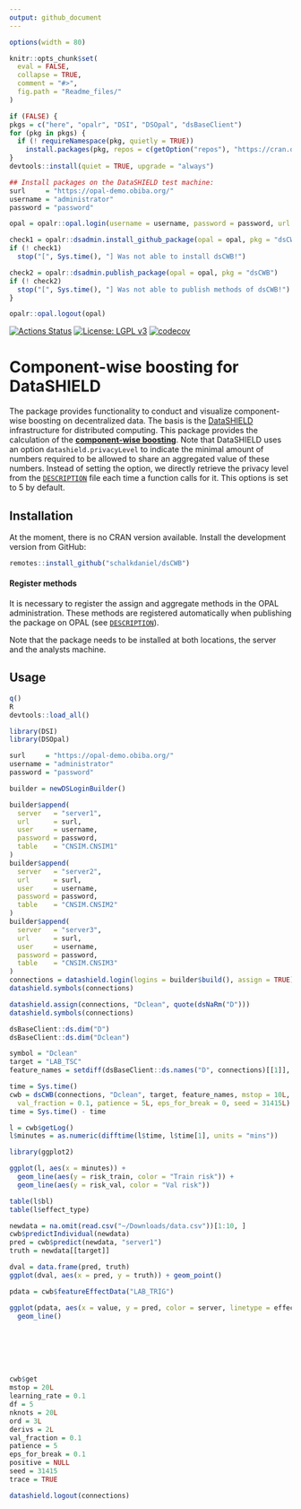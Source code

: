 ```yaml
---
output: github_document
---
```


<!-- README.md is generated from README.Rmd. Please edit that file -->

```r
options(width = 80)

knitr::opts_chunk$set(
  eval = FALSE,
  collapse = TRUE,
  comment = "#>",
  fig.path = "Readme_files/"
)

if (FALSE) {
pkgs = c("here", "opalr", "DSI", "DSOpal", "dsBaseClient")
for (pkg in pkgs) {
  if (! requireNamespace(pkg, quietly = TRUE))
    install.packages(pkg, repos = c(getOption("repos"), "https://cran.obiba.org"))
}
devtools::install(quiet = TRUE, upgrade = "always")

## Install packages on the DataSHIELD test machine:
surl     = "https://opal-demo.obiba.org/"
username = "administrator"
password = "password"

opal = opalr::opal.login(username = username, password = password, url = surl)

check1 = opalr::dsadmin.install_github_package(opal = opal, pkg = "dsCWB", username = "schalkdaniel", ref = "main")
if (! check1)
  stop("[", Sys.time(), "] Was not able to install dsCWB!")

check2 = opalr::dsadmin.publish_package(opal = opal, pkg = "dsCWB")
if (! check2)
  stop("[", Sys.time(), "] Was not able to publish methods of dsCWB!")
}

opalr::opal.logout(opal)
```

[![Actions Status](https://github.com/schalkdaniel/dsCWB/workflows/R-CMD-check/badge.svg)](https://github.com/schalkdaniel/dsCWB/actions) [![License: LGPL v3](https://img.shields.io/badge/License-LGPL%20v3-blue.svg)](https://www.gnu.org/licenses/lgpl-3.0) [![codecov](https://codecov.io/gh/schalkdaniel/dsCWB/branch/main/graph/badge.svg?token=0K9P2WBKNH)](https://codecov.io/gh/schalkdaniel/dsCWB)

# Component-wise boosting for DataSHIELD

The package provides functionality to conduct and visualize component-wise boosting on decentralized data. The basis is the [DataSHIELD](https://www.datashield.org/) infrastructure for distributed computing. This package provides the calculation of the [__component-wise boosting__](https://www.tandfonline.com/doi/abs/10.1198/016214503000125). Note that DataSHIELD uses an option `datashield.privacyLevel` to indicate the minimal amount of numbers required to be allowed to share an aggregated value of these numbers. Instead of setting the option, we directly retrieve the privacy level from the [`DESCRIPTION`](https://github.com/schalkdaniel/dsCWB/blob/master/DESCRIPTION) file each time a function calls for it. This options is set to 5 by default.


## Installation

At the moment, there is no CRAN version available. Install the development version from GitHub:

```r
remotes::install_github("schalkdaniel/dsCWB")
```

#### Register methods

It is necessary to register the assign and aggregate methods in the OPAL administration. These methods are registered automatically when publishing the package on OPAL (see [`DESCRIPTION`](https://github.com/schalkdaniel/dsCWB/blob/main/DESCRIPTION)).

Note that the package needs to be installed at both locations, the server and the analysts machine.


## Usage

```r

q()
R
devtools::load_all()

library(DSI)
library(DSOpal)

surl     = "https://opal-demo.obiba.org/"
username = "administrator"
password = "password"

builder = newDSLoginBuilder()

builder$append(
  server   = "server1",
  url      = surl,
  user     = username,
  password = password,
  table    = "CNSIM.CNSIM1"
)
builder$append(
  server   = "server2",
  url      = surl,
  user     = username,
  password = password,
  table    = "CNSIM.CNSIM2"
)
builder$append(
  server   = "server3",
  url      = surl,
  user     = username,
  password = password,
  table    = "CNSIM.CNSIM3"
)
connections = datashield.login(logins = builder$build(), assign = TRUE)
datashield.symbols(connections)

datashield.assign(connections, "Dclean", quote(dsNaRm("D")))
datashield.symbols(connections)

dsBaseClient::ds.dim("D")
dsBaseClient::ds.dim("Dclean")

symbol = "Dclean"
target = "LAB_TSC"
feature_names = setdiff(dsBaseClient::ds.names("D", connections)[[1]], target)

time = Sys.time()
cwb = dsCWB(connections, "Dclean", target, feature_names, mstop = 10L,
  val_fraction = 0.1, patience = 5L, eps_for_break = 0, seed = 31415L)
time = Sys.time() - time

l = cwb$getLog()
l$minutes = as.numeric(difftime(l$time, l$time[1], units = "mins"))

library(ggplot2)

ggplot(l, aes(x = minutes)) +
  geom_line(aes(y = risk_train, color = "Train risk")) +
  geom_line(aes(y = risk_val, color = "Val risk"))

table(l$bl)
table(l$effect_type)

newdata = na.omit(read.csv("~/Downloads/data.csv"))[1:10, ]
cwb$predictIndividual(newdata)
pred = cwb$predict(newdata, "server1")
truth = newdata[[target]]

dval = data.frame(pred, truth)
ggplot(dval, aes(x = pred, y = truth)) + geom_point()

pdata = cwb$featureEffectData("LAB_TRIG")

ggplot(pdata, aes(x = value, y = pred, color = server, linetype = effect_type)) +
  geom_line()







cwb$get
mstop = 20L
learning_rate = 0.1
df = 5
nknots = 20L
ord = 3L
derivs = 2L
val_fraction = 0.1
patience = 5
eps_for_break = 0.1
positive = NULL
seed = 31415
trace = TRUE

datashield.logout(connections)
```
